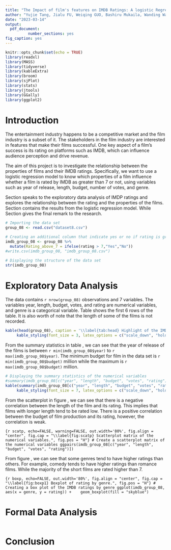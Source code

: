 ```yaml
---
title: "The Impact of film's features on IMDB Ratings: A logistic Regression approach"
author: "Yujie Tang, Jialu FU, Weiqing GUO, Bashiru Mukaila, Wanding Wang"
date: "2023-03-14"
output: 
  pdf_document:
          number_sections: yes
fig_caption: yes
---
```


```r
knitr::opts_chunk$set(echo = TRUE)
library(readxl)
library(MASS)
library(tidyverse)
library(kableExtra)
library(broom)
library(sjPlot)
library(stats)
library(jtools)
library(GGally)
library(ggplot2)
```

# Introduction {#sec:intr}

The entertainment industry happens to be a competitive market and the film industry is a subset of it. The stakeholders in the film industry are interested in features that make their films successful. One key aspect of a film's success is its rating on platforms such as IMDB, which can influence audience perception and drive revenue.

The aim of this project is to investigate the relationship between the properties of films and their IMDB ratings. Specifically, we want to use a logistic regression model to know which properties of a film influence whether a film is rated by IMDB as greater than 7 or not, using variables such as year of release, length, budget, number of votes, and genre.

Section \ref{sec:expl} speaks to the exploratory data analysis of IMDP ratings and explores the relationship between the rating and the properties of the films. Section \ref{sec:form} contains the results from the logistic regression model. While Section \ref{sec:conc} gives the final remark to the research.

```r
# Importing the data set
group_08 <- read.csv("dataset8.csv")

# Creating an additional column that indicate yes or no if rating is greater than 7
imdb_group_08 <- group_08 %>%
  mutate(Rating_above_7 = ifelse(rating > 7,"Yes","No"))
#write.csv(imdb_group_08, "imdb_group_08.csv")
```

```r
# Displaying the structure of the data set
str(imdb_group_08)
```

# Exploratory Data Analysis {#sec:expl}

The data contains `r nrow(group_08)` observations and 7 variables. The variables year, length, budget, votes, and rating are numerical variables, and genre is a categorical variable. Table \ref{tab:head} shows the first 6 rows of the table. It is also worth of note that the length of some of the films is not recorded.

```r
kable(head(group_08), caption = '\\label{tab:head} Highlight of the IMDB data',booktabs = TRUE)%>%
     kable_styling(font_size = 3, latex_options = c("scale_down", "hold_position"))
```

From the summary statistics in table \ref{tab:sums}, we can see that the year of release of the films is between `r min(imdb_group_08$year)` to `r max(imdb_group_08$year)`. The minimum budget for film in the data set is `r min(imdb_group_08$budget)` million while the maximum is `r max(imdb_group_08$budget)` million.

```r
# Displaying the summary statistics of the numerical variables
#summary(imdb_group_08[c("year", "length", "budget", "votes", "rating")])
kable(summary(imdb_group_08[c("year", "length", "budget", "votes", "rating")]), caption = '\\label{tab:sums} Summary statistics of the numerical variables',booktabs = TRUE)%>%
     kable_styling(font_size = 7, latex_options = c("scale_down", "hold_position"))
```

From the scatterplot in figure \ref{fig:scatp}, we can see that there is a negative correlation between the length of the film and its rating. This implies that films with longer length tend to be rated low. There is a positive correlation between the budget of film production and its rating, however, the correlation is weak.

```{r scatp, echo=FALSE, warning=FALSE, out.width='80%', fig.align = "center", fig.cap = "\\label{fig:scatp} Scatterplot matrix of the numerical variables.", fig.pos = "H"}
# Create a scatterplot matrix of the numerical variables
ggpairs(imdb_group_08[c("year", "length", "budget", "votes", "rating")])
```

From figure \ref{fig:boxp1}, we can see that some genres tend to have higher ratings than others. For example, comedy tends to have higher ratings than romance films. While the majority of the short films are rated higher than 7.

```{r boxp, echo=FALSE, out.width='80%', fig.align = "center", fig.cap = "\\label{fig:boxp1} Boxplot of rating by genre.", fig.pos = "H"}
# Creating a box plot of the IMDB ratings by genre
ggplot(imdb_group_08, aes(x = genre, y = rating)) + 
  geom_boxplot(fill = "skyblue")
```

# Formal Data Analysis {#sec:form}



```r

```

# Conclusion {#sec:conc}
